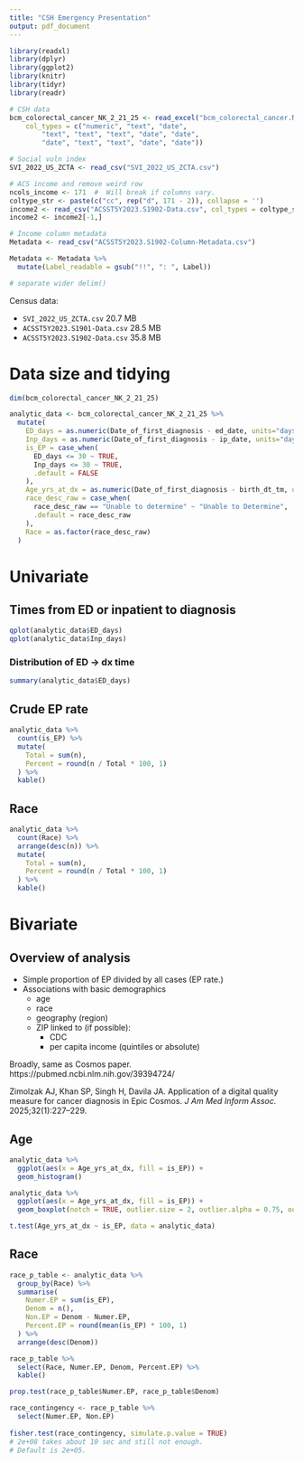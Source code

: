 ```yaml
---
title: "CSH Emergency Presentation"
output: pdf_document
---
```


```r
library(readxl)
library(dplyr)
library(ggplot2)
library(knitr)
library(tidyr)
library(readr)
```

```r
# CSH data
bcm_colorectal_cancer_NK_2_21_25 <- read_excel("bcm_colorectal_cancer.NK.2.21.25.xlsx", 
    col_types = c("numeric", "text", "date", 
        "text", "text", "text", "date", "date", 
        "date", "text", "text", "date", "date"))

# Social vuln index
SVI_2022_US_ZCTA <- read_csv("SVI_2022_US_ZCTA.csv")

# ACS income and remove weird row
ncols_income <- 171  #  Will break if columns vary.
coltype_str <- paste(c("cc", rep("d", 171 - 2)), collapse = '')
income2 <- read_csv("ACSST5Y2023.S1902-Data.csv", col_types = coltype_str, n_max = 1000)
income2 <- income2[-1,]

# Income column metadata
Metadata <- read_csv("ACSST5Y2023.S1902-Column-Metadata.csv")

Metadata <- Metadata %>% 
  mutate(Label_readable = gsub("!!", ": ", Label))

# separate wider delim()
```

Census data:

- `SVI_2022_US_ZCTA.csv` 20.7 MB
- `ACSST5Y2023.S1901-Data.csv` 28.5 MB
- `ACSST5Y2023.S1902-Data.csv` 35.8 MB




# Data size and tidying

```r
dim(bcm_colorectal_cancer_NK_2_21_25)
```

```r
analytic_data <- bcm_colorectal_cancer_NK_2_21_25 %>% 
  mutate(
    ED_days = as.numeric(Date_of_first_diagnosis - ed_date, units="days"),
    Inp_days = as.numeric(Date_of_first_diagnosis - ip_date, units="days"),
    is_EP = case_when(
      ED_days <= 30 ~ TRUE,
      Inp_days <= 30 ~ TRUE,
      .default = FALSE
    ),
    Age_yrs_at_dx = as.numeric(Date_of_first_diagnosis - birth_dt_tm, units="days") / 365.25,
    race_desc_raw = case_when(
      race_desc_raw == "Unable to determine" ~ "Unable to Determine",  # merge upper/lower case D
      .default = race_desc_raw
    ),
    Race = as.factor(race_desc_raw)
  )
```




# Univariate

## Times from ED or inpatient to diagnosis

```r
qplot(analytic_data$ED_days)
qplot(analytic_data$Inp_days)
```

### Distribution of ED $\to$ dx time

```r
summary(analytic_data$ED_days)
```

## Crude EP rate

```r
analytic_data %>%
  count(is_EP) %>% 
  mutate(
    Total = sum(n),
    Percent = round(n / Total * 100, 1)
  ) %>% 
  kable()
```

## Race

```r
analytic_data %>% 
  count(Race) %>% 
  arrange(desc(n)) %>% 
  mutate(
    Total = sum(n),
    Percent = round(n / Total * 100, 1)
  ) %>%
  kable()
```




# Bivariate

## Overview of analysis

- Simple proportion of EP divided by all cases (EP rate.)
- Associations with basic demographics
    - age
    - race
    - geography (region)
    - ZIP linked to (if possible):
        - CDC
        - per capita income (quintiles or absolute)

Broadly, same as Cosmos paper. https://pubmed.ncbi.nlm.nih.gov/39394724/

Zimolzak AJ, Khan SP, Singh H, Davila JA. Application of a digital quality measure for cancer diagnosis in Epic Cosmos. *J Am Med Inform Assoc.* 2025;32(1):227--229.

## Age

```r
analytic_data %>%
  ggplot(aes(x = Age_yrs_at_dx, fill = is_EP)) +
  geom_histogram()

analytic_data %>% 
  ggplot(aes(x = Age_yrs_at_dx, fill = is_EP)) +
  geom_boxplot(notch = TRUE, outlier.size = 2, outlier.alpha = 0.75, outlier.shape = 1)

t.test(Age_yrs_at_dx ~ is_EP, data = analytic_data)
```

## Race

```r
race_p_table <- analytic_data %>% 
  group_by(Race) %>% 
  summarise(
    Numer.EP = sum(is_EP),
    Denom = n(),
    Non.EP = Denom - Numer.EP,
    Percent.EP = round(mean(is_EP) * 100, 1)
  ) %>% 
  arrange(desc(Denom))

race_p_table %>% 
  select(Race, Numer.EP, Denom, Percent.EP) %>% 
  kable()

prop.test(race_p_table$Numer.EP, race_p_table$Denom)

race_contingency <- race_p_table %>% 
  select(Numer.EP, Non.EP)
  
fisher.test(race_contingency, simulate.p.value = TRUE)
# 2e+08 takes about 10 sec and still not enough.
# Default is 2e+05.
```
